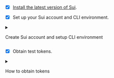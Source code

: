 
<Tabs className="tabsHeadingCentered--small">
<TabItem value="prereq" label="Prerequisites">

- [x] [Install the latest version of Sui](/guides/developer/getting-started/sui-install).

- [x] Set up your Sui account and CLI environment. 

<details className="nudge-details">

<summary>

Create Sui account and setup CLI environment

</summary>

```sh
$ sui client
```

If this is the first time running the `sui client` CLI tool, it asks you to provide a Sui full node server URL and a meaningful environment alias. It also generates an address with a random key pair in `sui.keystore` and a config `client.yaml`.

By default, the `client.yaml` and `sui.keystore` files are located in `~/.sui/sui_config`. For more information, refer to the [Sui client CLI tutorial](/references/cli/client.mdx).

If this is not your first time running `sui client`, then you already have a `client.yaml` file in your local environment. If you'd like to create a new address for this tutorial, use the command:

```sh 
$ sui client new-address ed25519
```

</details>

- [x] Obtain test tokens. 

<details className="nudge-details">

<summary>

How to obtain tokens

</summary>

If you are connected to the Devnet or Testnet networks, use the [Faucet UI](https://faucet.sui.io/) to request tokens.

If you are connected to a local full node, [learn how to get local network tokens](/guides/developer/sui-101/local-network).

</details>

</TabItem>
</Tabs>